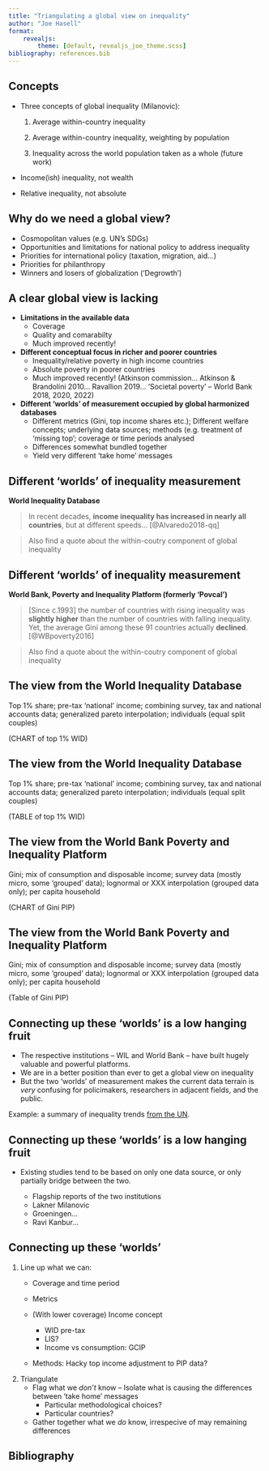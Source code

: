 ```yaml
---
title: "Triangulating a global view on inequality"
author: "Joe Hasell"
format: 
    revealjs:
        theme: [default, revealjs_joe_theme.scss] 
bibliography: references.bib
---
```


## Concepts

- Three concepts of global inequality (Milanovic):

    1. Average within-country inequality

    2. Average within-country inequality, weighting by population

    3. Inequality across the world population taken as a whole (future work)

- Income(ish) inequality, not wealth

- Relative inequality, not absolute



## Why do we need a global view?

- Cosmopolitan values (e.g. UN's SDGs)
- Opportunities and limitations for national policy to address inequality
- Priorities for international policy (taxation, migration, aid...)
- Priorities for philanthropy 
- Winners and losers of globalization ('Degrowth')


## A clear global view is lacking {.smaller}

- **Limitations in the available data**
    - Coverage
    - Quality and comarabilty
    - Much improved recently!

- **Different conceptual focus in richer and poorer countries**
    - Inequality/relative poverty in high income countries
    - Absolute poverty in poorer countries
    - Much improved recently! (Atkinson commission... Atkinson & Brandolini 2010... Ravallion 2019... 'Societal poverty' – World Bank 2018, 2020, 2022)

- **Different 'worlds' of measurement occupied by global harmonized databases**
    - Different metrics (Gini, top income shares etc.); Different welfare concepts; underlying data sources; methods (e.g. treatment of 'missing top'; coverage or time periods analysed
    - Differences somewhat bundled together
    - Yield very different 'take home' messages


## Different 'worlds' of inequality measurement {.smaller}
**World Inequality Database**

> In recent decades, **income inequality has increased in nearly all countries**, but at different speeds...
[@Alvaredo2018-qq]
    
> Also find a quote about the within-coutry component of global inequality


## Different 'worlds' of inequality measurement {.smaller}
**World Bank, Poverty and Inequality Platform (formerly 'Povcal')**

> [Since c.1993] the number of countries with rising inequality was **slightly higher** than the number of countries with falling inequality. Yet, the average Gini among these 91 countries actually **declined**.
[@WBpoverty2016]

> Also find a quote about the within-coutry component of global inequality

## The view from the World Inequality Database {.smaller}
Top 1% share; pre-tax 'national' income; combining survey, tax and national accounts data; generalized pareto interpolation; individuals (equal split couples)

(CHART of top 1% WID)

## The view from the World Inequality Database {.smaller}
Top 1% share; pre-tax 'national' income; combining survey, tax and national accounts data; generalized pareto interpolation; individuals (equal split couples)

(TABLE of top 1% WID)


## The view from the World Bank Poverty and Inequality Platform {.smaller}
Gini; mix of consumption and disposable income; survey data (mostly micro, some 'grouped' data); lognormal or XXX interpolation (grouped data only); per capita household

(CHART of Gini PIP)

## The view from the World Bank Poverty and Inequality Platform {.smaller}
Gini; mix of consumption and disposable income; survey data (mostly micro, some 'grouped' data); lognormal or XXX interpolation (grouped data only); per capita household

(Table of Gini PIP)


## Connecting up these 'worlds' is a low hanging fruit {preview-links=true}

- The respective institutions – WIL and World Bank – have built hugely valuable and powerful platforms.
- We are in a better position than ever to get a global view on inequality
- But the two 'worlds' of measurement makes the current data terrain is *very* confusing for policimakers, researchers in adjacent fields, and the public.

Example: a summary of inequality trends [from the UN](https://www.un.org/en/un75/inequality-bridging-divide).


## Connecting up these 'worlds' is a low hanging fruit 

- Existing studies tend to be based on only one data source, or only partially bridge between the two.

    - Flagship reports of the two institutions
    - Lakner Milanovic
    - Groeningen...
    - Ravi Kanbur...


## Connecting up these 'worlds'

1. Line up what we can:
    - Coverage and time period
    - Metrics

    - (With lower coverage) Income concept
        - WID pre-tax
        - LIS?
        - Income vs consumption: GCIP

    - Methods: Hacky top income adjustment to PIP data?

2. Triangulate
    - Flag what we *don't* know – Isolate what is causing the differences between 'take home' messages
        - Particular methodological choices?
        - Particular countries?
    - Gather together what we *do* know, irrespecive of may remaining differences


## Bibliography